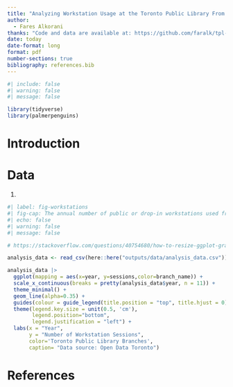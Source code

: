 ```yaml
---
title: "Analyzing Workstation Usage at the Toronto Public Library From 2012 to 2022"
author: 
  - Fares Alkorani
thanks: "Code and data are available at: https://github.com/faralk/tpl-workstations."
date: today
date-format: long
format: pdf
number-sections: true
bibliography: references.bib
---
```


```r
#| include: false
#| warning: false
#| message: false

library(tidyverse)
library(palmerpenguins)
```

# Introduction

# Data {#sec-data}

(@fig-workstations)

```r
#| label: fig-workstations
#| fig-cap: The annual number of public or drop-in workstations used from 2012 to 2022 for each library in the Toronto Public Library system.
#| echo: false
#| warning: false
#| message: false

# https://stackoverflow.com/questions/40754680/how-to-resize-ggplot-graph-in-r-notebook

analysis_data <- read_csv(here::here("outputs/data/analysis_data.csv"))

analysis_data |> 
  ggplot(mapping = aes(x=year, y=sessions,color=branch_name)) + 
  scale_x_continuous(breaks = pretty(analysis_data$year, n = 11)) +
  theme_minimal() + 
  geom_line(alpha=0.35) + 
  guides(colour = guide_legend(title.position = "top", title.hjust = 0)) +
  theme(legend.key.size = unit(0.5, 'cm'), 
        legend.position="bottom",
        legend.justification = "left") +
  labs(x = "Year",
       y = "Number of Workstation Sessions", 
       color='Toronto Public Library Branches',
       caption= "Data source: Open Data Toronto")
```
# References


